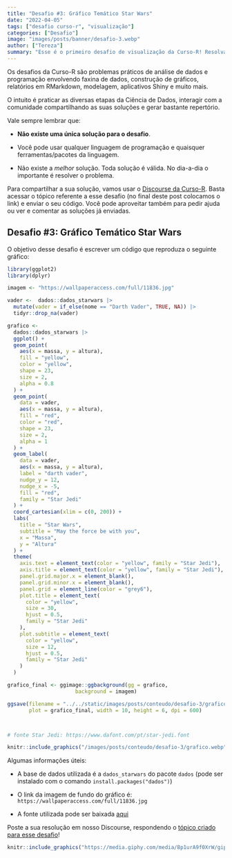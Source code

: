 ```yaml
---
title: "Desafio #3: Gráfico Temático Star Wars"
date: "2022-04-05"
tags: ["desafio curso-r", "visualização"]
categories: ["Desafio"]
image: "images/posts/banner/desafio-3.webp"
author: ["Tereza"]
summary: "Esse é o primeiro desafio de visualização da Curso-R! Resolva-o e poste a sua solução em nosso Discourse!"
---
```




Os desafios da Curso-R são problemas práticos de análise de dados e programação envolvendo faxina de dados, construção de gráficos, relatórios em RMarkdown, modelagem, aplicativos Shiny e muito mais. 

O intuito é praticar as diversas etapas da Ciência de Dados, interagir com a comunidade compartilhando as suas soluções e gerar bastante repertório.

Vale sempre lembrar que:

- **Não existe uma única solução para o desafio**.

- Você pode usar qualquer linguagem de programação e quaisquer ferramentas/pacotes da linguagem.

- Não existe a *melhor* solução. Toda solução é válida. No dia-a-dia o importante é resolver o problema.

Para compartilhar a sua solução, vamos usar o [Discourse da Curso-R](https://discourse.curso-r.com/). Basta acessar o tópico referente a esse desafio (no final deste post colocamos o link) e enviar o seu código. Você pode aproveitar também para pedir ajuda ou ver e comentar as soluções já enviadas.

## Desafio #3: Gráfico Temático Star Wars

O objetivo desse desafio é escrever um código que reproduza o seguinte gráfico:

```r
library(ggplot2)
library(dplyr)

imagem <- "https://wallpaperaccess.com/full/11836.jpg"

vader <-  dados::dados_starwars |>
  mutate(vader = if_else(nome == "Darth Vader", TRUE, NA)) |>
  tidyr::drop_na(vader)

grafico <-
  dados::dados_starwars |>
  ggplot() +
  geom_point(
    aes(x = massa, y = altura),
    fill = "yellow",
    color = "yellow",
    shape = 23,
    size = 2,
    alpha = 0.8
  ) +
  geom_point(
    data = vader,
    aes(x = massa, y = altura),
    fill = "red",
    color = "red",
    shape = 23,
    size = 2,
    alpha = 1
  ) +
  geom_label(
    data = vader,
    aes(x = massa, y = altura),
    label = "darth vader",
    nudge_y = 12,
    nudge_x = -5,
    fill = "red",
    family = "Star Jedi"
  ) +
  coord_cartesian(xlim = c(0, 200)) +
  labs(
    title = "Star Wars",
    subtitle = "May the force be with you",
    x = "Massa",
    y = "Altura"
  ) +
  theme(
    axis.text = element_text(color = "yellow", family = "Star Jedi"),
    axis.title = element_text(color = "yellow", family = "Star Jedi"),
    panel.grid.major.x = element_blank(),
    panel.grid.minor.x = element_blank(),
    panel.grid = element_line(color = "grey6"),
    plot.title = element_text(
      color = "yellow",
      size = 30,
      hjust = 0.5,
      family = "Star Jedi"
    ),
    plot.subtitle = element_text(
      color = "yellow",
      size = 12,
      hjust = 0.5,
      family = "Star Jedi"
    )
  )

grafico_final <- ggimage::ggbackground(gg = grafico,
                      background = imagem) 

ggsave(filename = "../../static/images/posts/conteudo/desafio-3/grafico.webp",
       plot = grafico_final, width = 10, height = 6, dpi = 600)



# fonte Star Jedi: https://www.dafont.com/pt/star-jedi.font
```


```r
knitr::include_graphics("/images/posts/conteudo/desafio-3/grafico.webp")
```


Algumas informações úteis:

- A base de dados utilizada é a `dados_starwars` do pacote `dados` (pode ser instalado com o comando `install.packages("dados")`)

- O link da imagem de fundo do gráfico é: `https://wallpaperaccess.com/full/11836.jpg`

- A fonte utilizada pode ser baixada [aqui](https://www.dafont.com/pt/star-jedi.font)

Poste a sua resolução em nosso Discourse, respondendo o [tópico criado para esse desafio](https://discourse.curso-r.com/t/desafio-3-grafico-tematico-star-wars/1934)! 

```r
knitr::include_graphics("https://media.giphy.com/media/Bp1urA9f0XrW/giphy.gif")
```

